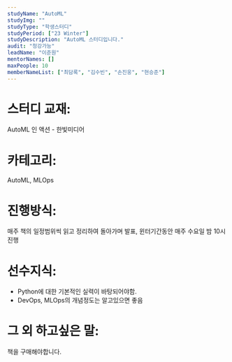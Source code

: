 ```yaml
---
studyName: "AutoML"
studyImg: ""
studyType: "학생스터디"
studyPeriod: ["23 Winter"]
studyDescription: "AutoML 스터디입니다."
audit: "청강가능"
leadName: "이준원"
mentorNames: []
maxPeople: 10
memberNameList: ["최담록", "김수빈", "손진웅", "현승준"]
---
```



# 스터디 교재: 
AutoML 인 액션 - 한빛미디어

# 카테고리: 
AutoML, MLOps

# 진행방식: 
매주 책의 일정범위씩 읽고 정리하여 돌아가며 발표, 윈터기간동안 매주 수요일 밤 10시 진행

# 선수지식: 
- Python에 대한 기본적인 실력이 바탕되어야함. 
- DevOps, MLOps의 개념정도는 알고있으면 좋음

# 그 외 하고싶은 말: 
책을 구매해야합니다.